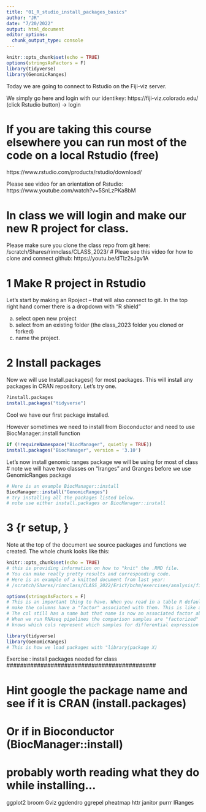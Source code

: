```yaml
---
title: "01_R_studio_install_packages_basics"
author: "JR"
date: "7/20/2022"
output: html_document
editor_options: 
  chunk_output_type: console
---
```


```r
knitr::opts_chunk$set(echo = TRUE)
options(stringsAsFactors = F)
library(tidyverse)
library(GenomicRanges)
```

Today we are going to connect to Rstudio on the Fiji-viz server.


We simply go here and login with our identikey:
https://fiji-viz.colorado.edu/
(click Rstudio button) -> login

# If you are taking this course elsewhere you can run most of the code on a local Rstudio (free)
https://www.rstudio.com/products/rstudio/download/

Please see video for an orientation of Rstudio:
https://www.youtube.com/watch?v=5SnLzPKa8bM

# In class we will login and make our new R project for class.
Please make sure you clone the class repo from git here:
/scratch/Shares/rinnclass/CLASS_2023/<Your folder>
# Pleae see this video for how to clone and connect github:
https://youtu.be/dTlz2sJgv1A


#################################
# 1 Make R project in Rstudio
#################################

Let's start by making an Rpoject -- that will also connect to git.
In the top right hand corner there is a dropdown with "R shield"

(a) select open new project
(b) select from an existing folder (the class_2023 folder you cloned or forked)
(c) name the project.

#################################
# 2 Install packages
#################################

Now we will use Install.packages() for most packages. This will install any packages in CRAN repository. Let's try one.
```R
?install.packages
install.packages("tidyverse")
```
Cool we have our first package installed.

However sometimes we need to install from Bioconductor and need to use BiocManager::install function
```R
if (!requireNamespace("BiocManager", quietly = TRUE))
install.packages("BiocManager", version = '3.10')
```

Let's now install genomic ranges package we will be using for most of class
# note we will have two classes on "Iranges" and Granges before we use GenomicRanges package
```R
# Here is an example BiocManager::install
BiocManager::install("GenomicRanges")
# try installing all the packages listed below.
# note use either install.packages or BiocManager::install
```


################
# 3 {r setup, }
################
Note at the top of the document we source packages and functions we created.
The whole chunk looks like this:
```r

knitr::opts_chunk$set(echo = TRUE)
# this is providing information on how to "knit" the .RMD file.
# You can make really pretty results and corresponding code.
# Here is an example of a knitted document from last year:
# /scratch/Shares/rinnclass/CLASS_2022/EricY/bchm/exercises/analysis/final

options(stringsAsFactors = F)
# This is an important thing to have. When you read in a table R default is to
# make the columns have a "factor" associated with them. This is like a "meta variable"
# The col still has a name but that name is now an associated factor above the name.
# When we run RNAseq pipelines the comparison samples are "factorized" so the program
# knows which cols represent which samples for differential expression etc.

library(tidyverse)
library(GenomicRanges)
# This is how we load packages with "library(package X)

```


############################################
Exercise : install packages needed for class
############################################

# Hint google the package name and see if it is CRAN (install.packages)
# Or if in Bioconductor (BiocManager::install)

# probably worth reading what they do while installing...

ggplot2
broom
Gviz
ggdendro
ggrepel
pheatmap
httr
janitor
purrr
IRanges






